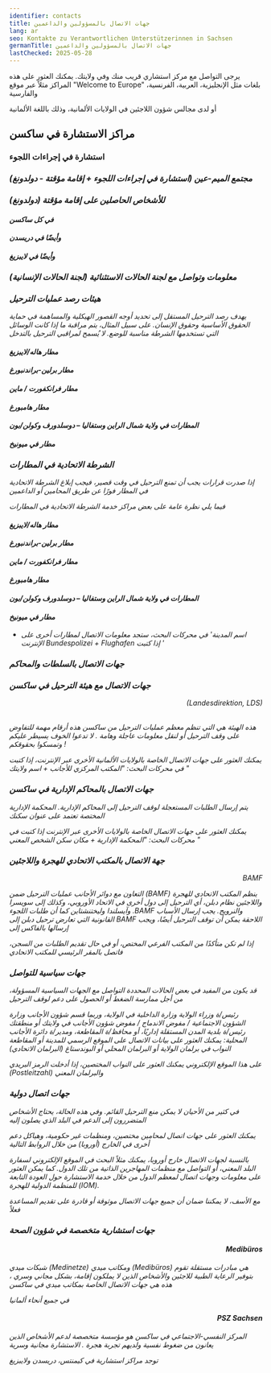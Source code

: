 ```yaml
---
identifier: contacts
title: جهات الاتصال بالمسؤولين والداعمين
lang: ar
seo: Kontakte zu Verantwortlichen Unterstützerinnen in Sachsen
germanTitle: جهات الاتصال بالمسؤولين والداعمين
lastChecked: 2025-05-28
---
```


يرجى التواصل مع مركز استشاري قريب منك وفي ولايتك. يمكنك العثور على هذه المراكز مثلاً عبر موقع "Welcome to Europe" بلغات مثل الإنجليزية، العربية، الفرنسية، والفارسية
<ExternalShortLink identifier="w2eu_contacts" />

أو لدى مجالس شؤون اللاجئين في الولايات الألمانية، وذلك باللغة الألمانية
<ExternalShortLink identifier="fluechtlingsraete" />

## مراكز الاستشارة في ساكسن

### استشارة في إجراءات اللجوء

<Address identifier="sfr_avb" />
<Address identifier="rlc_dresden" />
<Address identifier="rlc_leipzig" />

### مجتمع الميم-عين (استشارة في إجراءات اللجوء + إقامة مؤقتة - دولدونغ)

<Address identifier="gerede_dresden" />
<Address identifier="rosalinde" />
<Address identifier="lsvd_chemnitz" />

### للأشخاص الحاصلين على إقامة مؤقتة (دولدونغ)

#### في كل ساكسن

<Address identifier="sfr_perspectives" />

#### وأيضًا في دريسدن

<Address identifier="sfr_perspektive_bleiberecht" />
<Address identifier="rlc_dresden" />

#### وأيضًا في لايبزيغ

<Address identifier="sfr_perspektive_leipzig" />
<Address identifier="rlc_leipzig" />
<Address identifier="space_leipzig" />

### معلومات وتواصل مع لجنة الحالات الاستثنائية (لجنة الحالات الإنسانية)

<Address identifier="hfksachsen" />
<ExternalShortLink identifier="saxhfk_hardship" />

### هيئات رصد عمليات الترحيل

يهدف رصد الترحيل المستقل إلى تحديد أوجه القصور الهيكلية والمساهمة في حماية الحقوق الأساسية وحقوق الإنسان. على سبيل المثال، يتم مراقبة ما إذا كانت الوسائل التي تستخدمها الشرطة مناسبة للوضع. لا يُسمح لمراقبي الترحيل بالتدخل

#### مطار هاله/لايبزيغ
<Address identifier="airport_halle_leipzig" />

#### مطار برلين-براندنبورغ
<Address identifier="airport_berlin-brandenburg" />

#### مطار فرانكفورت / ماين
<Address identifier="airport_frankfurt" />

#### مطار هامبورغ
<Address identifier="airport_hh" />

#### المطارات في ولاية شمال الراين وستفاليا – دوسلدورف وكولن/بون
<Address identifier="airport_nrw" />

#### مطار في ميونيخ
<Address identifier="airport_munich" />

### الشرطة الاتحادية في المطارات

إذا صدرت قرارات يجب أن تمنع الترحيل في وقت قصير، فيجب إبلاغ الشرطة الاتحادية في المطار فورًا عن طريق المحامين أو الداعمين

فيما يلي نظرة عامة على بعض مراكز خدمة الشرطة الاتحادية في المطارات

#### مطار هاله/لايبزيغ
<Address identifier="bupo_leipzig" />

#### مطار برلين-براندنبورغ
<Address identifier="bupo_ber" />

#### مطار فرانكفورت / ماين
<Address identifier="bupo_frankfurt" />

#### مطار هامبورغ
<Address identifier="bupo_hh" />

#### المطارات في ولاية شمال الراين وستفاليا – دوسلدورف وكولن/بون
<Address identifier="bupo_duesseldorf" />
<Address identifier="bupo_koeln" />

#### مطار في ميونيخ
<Address identifier="bupo_mun" />

+ اسم المدينة' في محركات البحث، ستجد معلومات الاتصال لمطارات أخرى على الإنترنت
Bundespolizei +
Flughafen
إذا كتبت '

### جهات الاتصال بالسلطات والمحاكم

<Block identifier="fax" />

### جهات الاتصال مع هيئة الترحيل في ساكسن
<p align="right">(Landesdirektion, LDS)</p>

<br/> هذه الهيئة هي التي تنظم معظم عمليات الترحيل من ساكسن
هذه أرقام مهمة للتفاوض على وقف الترحيل أو لنقل معلومات عاجلة وهامة
.
لا تدعوا الخوف يسيطر عليكم وتمسكوا بحقوقكم
!

<Address identifier="lds" />

يمكنك العثور على جهات الاتصال الخاصة بالولايات الألمانية الأخرى عبر الإنترنت، إذا كتبت في محركات البحث: "المكتب المركزي للأجانب + اسم ولايتك
"
### جهات الاتصال بالمحاكم الإدارية في ساكسن

يتم إرسال الطلبات المستعجلة لوقف الترحيل إلى المحاكم الإدارية. المحكمة الإدارية المختصة تعتمد على عنوان سكنك

<Address identifier="vg_chemnitz" />
<Address identifier="vg_dresden" />
<Address identifier="vg_leipzig" />

يمكنك العثور على جهات الاتصال الخاصة بالولايات الأخرى عبر الإنترنت إذا كتبت في محركات البحث: "المحكمة الإدارية + مكان سكن الشخص المعني
"
### جهة الاتصال بالمكتب الاتحادي للهجرة واللاجئين
<p align="right">BAMF</p>

التعاون مع دوائر الأجانب عمليات الترحيل ضمن
(BAMF)
ينظم المكتب الاتحادي للهجرة واللاجئين
نظام دبلن، أي الترحيل إلى دول أخرى في الاتحاد الأوروبي، وكذلك إلى سويسرا وآيسلندا وليختنشتاين 
كما أن طلبات اللجوء
.BAMF
والنرويج. يجب إرسال الأسباب القانونية التي تعارض ترحيل دبلن إلى
BAMF
اللاحقة يمكن أن توقف الترحيل أيضًا، ويجب إرسالها بالفاكس إلى 

<Address identifier="bamf-dd" />
<Address identifier="bamf-le" />
<Address identifier="bamf-ch" />

إذا لم تكن متأكدًا من المكتب الفرعي المختص، أو في حال تقديم الطلبات من السجن، فاتصل بالمقر الرئيسي للمكتب الاتحادي
<Address identifier="bamf-allg" />

### جهات سياسية للتواصل
قد يكون من المفيد في بعض الحالات المحددة التواصل مع الجهات السياسية المسؤولة، من أجل ممارسة الضغط أو الحصول على دعم لوقف الترحيل

رئيس/ة وزراء الولاية
وزارة الداخلية في الولاية، وربما قسم شؤون الأجانب
وزارة الشؤون الاجتماعية / مفوض الاندماج / مفوض شؤون الأجانب في ولايتك أو منطقتك
رئيس/ة بلدية المدن المستقلة إداريًا، أو محافظ/ة المقاطعة، ومدير/ة دائرة الأجانب المحلية: يمكنك العثور على بيانات الاتصال على الموقع الرسمي للمدينة أو المقاطعة
النواب في برلمان الولاية أو البرلمان المحلي أو البوندستاغ (البرلمان الاتحادي)

على هذا الموقع الإلكتروني يمكنك العثور على النواب المختصين، إذا أدخلت الرمز البريدي (Postleitzahl) والبرلمان المعني

<ExternalShortLink identifier="abgeordnetenwatch" />

### جهات اتصال دولية

في كثير من الأحيان لا يمكن منع الترحيل القائم. وفي هذه الحالة، يحتاج الأشخاص المتضررون إلى الدعم في البلد الذي يصلون إليه

يمكنك العثور على جهات اتصال لمحامين مختصين، ومنظمات غير حكومية، وهياكل دعم أخرى في الخارج (أوروبا) من خلال الروابط التالية

<ExternalShortLink identifier="w2eu_contacts" />

<ExternalShortLink identifier="elena" />

بالنسبة لجهات الاتصال خارج أوروبا، يمكنك مثلاً البحث في الموقع الإلكتروني لسفارة البلد المعني، أو التواصل مع منظمات المهاجرين الذاتية من تلك الدول.
كما يمكن العثور على معلومات وجهات اتصال لمعظم الدول من خلال خدمة الاستشارة حول العودة التابعة للمنظمة الدولية للهجرة (IOM).

<ExternalShortLink identifier="return" />

مع الأسف، لا يمكننا ضمان أن جميع جهات الاتصال موثوقة أو قادرة على تقديم المساعدة فعلاً

### جهات استشارية متخصصة في شؤون الصحة

#### <p align="right">Medibüros</p>

شبكات ميدي (Medinetze) ومكاتب ميدي (Medibüros) هي مبادرات مستقلة تقوم بتوفير الرعاية الطبية للاجئين والأشخاص الذين لا يملكون إقامة، بشكل مجاني وسري
،
هذه هي جهات الاتصال الخاصة بمكاتب ميدي في ساكسن

<Address identifier="medibuero_chemnitz" />
<Address identifier="medinetz_dresden" />
<Address identifier="medinetz_leipzig" />
<Address identifier="medinetz_plauen" />

في جميع أنحاء ألمانيا
<ExternalShortLink identifier="medibueros" />

#### <p align="right">PSZ Sachsen</p>
المركز النفسي-الاجتماعي في ساكسن هو مؤسسة متخصصة لدعم الأشخاص الذين يعانون من ضغوط نفسية ولديهم تجربة هجرة
.
الاستشارة مجانية وسرية

<ExternalShortLink identifier="psz" />

توجد مراكز استشارية في كيمنتس، دريسدن ولايبزيغ
<Address identifier="psz_chemnitz" />
<Address identifier="psz_dresden" />
<Address identifier="psz_leipzig" />


